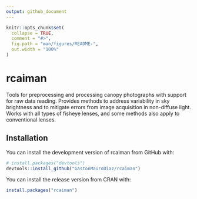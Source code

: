 ```yaml
---
output: github_document
---
```


<!-- README.md is generated from README.Rmd. Please edit that file -->

```r
knitr::opts_chunk$set(
  collapse = TRUE,
  comment = "#>",
  fig.path = "man/figures/README-",
  out.width = "100%"
)
```

# rcaiman

<!-- badges: start -->
<!-- badges: end -->

Tools for preprocessing and processing canopy photographs with support for raw
data reading. Provides methods to address variability in sky brightness and to
mitigate errors from image acquisition in non-diffuse light. Works with all
types of fisheye lenses, and some methods also apply to conventional lenses.


## Installation

You can install the development version of rcaiman from GitHub with:

``` r
# install.packages("devtools")
devtools::install_github("GastonMauroDiaz/rcaiman")
```

You can install the release version from CRAN with:

``` r
install.packages("rcaiman")
```
